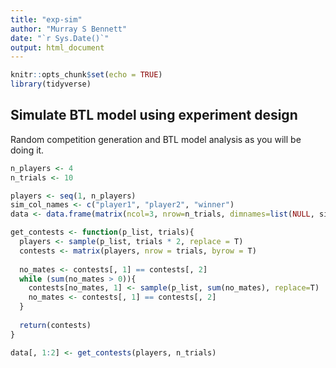 ```yaml
---
title: "exp-sim"
author: "Murray S Bennett"
date: "`r Sys.Date()`"
output: html_document
---
```


```r
knitr::opts_chunk$set(echo = TRUE)
library(tidyverse)

```

## Simulate BTL model using experiment design

Random competition generation and BTL model analysis as you will be doing it.

```r

n_players <- 4
n_trials <- 10

players <- seq(1, n_players)
sim_col_names <- c("player1", "player2", "winner")
data <- data.frame(matrix(ncol=3, nrow=n_trials, dimnames=list(NULL, sim_col_names)))

get_contests <- function(p_list, trials){
  players <- sample(p_list, trials * 2, replace = T)
  contests <- matrix(players, nrow = trials, byrow = T)
  
  no_mates <- contests[, 1] == contests[, 2]
  while (sum(no_mates > 0)){
    contests[no_mates, 1] <- sample(p_list, sum(no_mates), replace=T)
    no_mates <- contests[, 1] == contests[, 2]
  }
  
  return(contests)
}

data[, 1:2] <- get_contests(players, n_trials)
```
